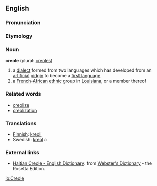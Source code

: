 ==English==

===Pronunciation===
{{substub}}

===Etymology===
{{etystub}}

===Noun===
'''creole''' (plural: [[creoles]])

# a [[dialect]] formed from two languages which has developed from an [[artificial]] [[pidgin]] to become a [[first language]]
# a [[French]]-[[African]] [[ethnic]] group in [[Louisiana]], or a member thereof

===Related words===
* [[creolize]]
* [[creolization]]

===Translations===
*[[Finnish]]: [[kreoli]]
*Swedish: [[kreol]] ''c''

=== External links===
*[http://www.websters-online-dictionary.org/definition/Haitian+Creole-english/ Haitian Creole - English Dictionary]: from [http://www.websters-online-dictionary.org/ Webster's Dictionary] - the Rosetta Edition.

[[io:Creole]]